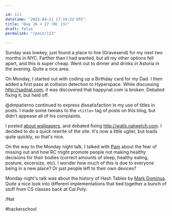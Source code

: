 ```yaml
---

id: 113
datetime: "2015-04-21 17:19:22 UTC"
title: "Day 26 + 27 (RC 13)"
draft: false
permalink: "/post/113"

---
```


Sunday was lowkey, just found a place to live (Gravesend) for my next two months in NYC. Farther than I had wanted, but all my other options fell apart, and this is super cheap. Went out to dinner and drinks in Astoria in the evening. Quite a nice area.

On Monday, I started out with coding up a Birthday card for my Dad. I then added a first pass at collision detection to Hyperspace. While discussing http://sadnat.com, it was discovered that happynat.com is broken. Debated fixing it, but held off.

@dmpatierno continued to express dissatisfaction in my use of titles in posts. I made some tweaks to the `<title>` tag of posts on this blog, but didn't appease all of his complaints.

I posted [about wallpapers](https://writing.natwelch.com/post/112), and debated fixing http://walls.natwelch.com. I decided to do a quick rewrite of the site. It's now a little uglier, but loads quite quickly, so that's nice.

On the way to the Monday night talk, I talked with [Pam](https://twitter.com/pamasaur) about the fear of missing out and how RC might promote people not making healthy decisions for their bodies (correct amounts of sleep, healthy eating, posture, excersize, etc). I wonder how much of this is due to everyone being in a new place? Or just people left to their own devices?

Monday night's talk was about the history of Hash Tables by [Mark Dominus](https://twitter.com/mjdominus). Quite a nice look into different implementations that tied together a bunch of stuff from CS classes back at Cal Poly.

/Nat

#hackerschool


